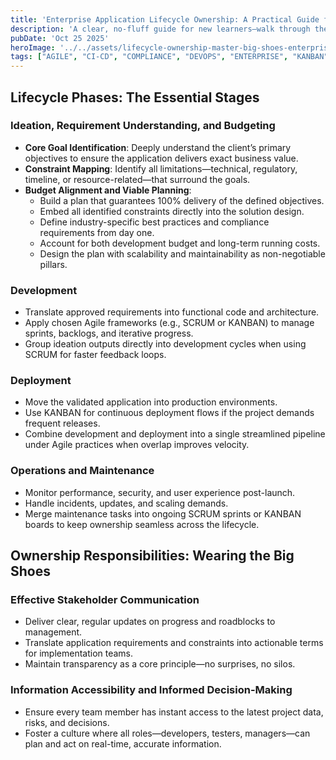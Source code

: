 ```yaml
---
title: 'Enterprise Application Lifecycle Ownership: A Practical Guide for New Learners'
description: 'A clear, no-fluff guide for new learners—walk through the must-know phases of enterprise application lifecycle, from sharp ideation and budgeting to smooth deployment and ongoing care. Learn how ownership means clear communication, total transparency, and keeping every team member informed—so the app delivers 100% of the goal, respects constraints, and stays scalable and maintainable. Built on proven Agile frameworks, this is your roadmap to owning the full journey.'
pubDate: 'Oct 25 2025'
heroImage: '../../assets/lifecycle-ownership-master-big-shoes-enterprise-apps.png'
tags: ["AGILE", "CI-CD", "COMPLIANCE", "DEVOPS", "ENTERPRISE", "KANBAN", "SCRUM", "SECURITY"]
---
```


## Lifecycle Phases: The Essential Stages

### Ideation, Requirement Understanding, and Budgeting
- **Core Goal Identification**: Deeply understand the client’s primary objectives to ensure the application delivers exact business value.
- **Constraint Mapping**: Identify all limitations—technical, regulatory, timeline, or resource-related—that surround the goals.
- **Budget Alignment and Viable Planning**:
  - Build a plan that guarantees 100% delivery of the defined objectives.
  - Embed all identified constraints directly into the solution design.
  - Define industry-specific best practices and compliance requirements from day one.
  - Account for both development budget and long-term running costs.
  - Design the plan with scalability and maintainability as non-negotiable pillars.

### Development
- Translate approved requirements into functional code and architecture.
- Apply chosen Agile frameworks (e.g., SCRUM or KANBAN) to manage sprints, backlogs, and iterative progress.
- Group ideation outputs directly into development cycles when using SCRUM for faster feedback loops.

### Deployment
- Move the validated application into production environments.
- Use KANBAN for continuous deployment flows if the project demands frequent releases.
- Combine development and deployment into a single streamlined pipeline under Agile practices when overlap improves velocity.

### Operations and Maintenance
- Monitor performance, security, and user experience post-launch.
- Handle incidents, updates, and scaling demands.
- Merge maintenance tasks into ongoing SCRUM sprints or KANBAN boards to keep ownership seamless across the lifecycle.

## Ownership Responsibilities: Wearing the Big Shoes

### Effective Stakeholder Communication
- Deliver clear, regular updates on progress and roadblocks to management.
- Translate application requirements and constraints into actionable terms for implementation teams.
- Maintain transparency as a core principle—no surprises, no silos.

### Information Accessibility and Informed Decision-Making
- Ensure every team member has instant access to the latest project data, risks, and decisions.
- Foster a culture where all roles—developers, testers, managers—can plan and act on real-time, accurate information.

